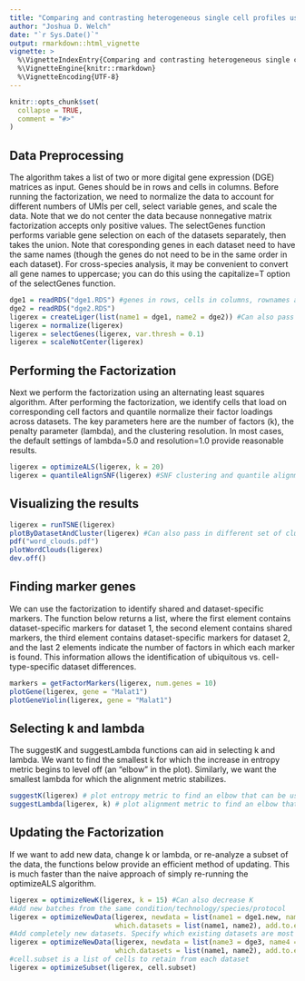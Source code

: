```yaml
---
title: "Comparing and contrasting heterogeneous single cell profiles using liger"
author: "Joshua D. Welch"
date: "`r Sys.Date()`"
output: rmarkdown::html_vignette
vignette: >
  %\VignetteIndexEntry{Comparing and contrasting heterogeneous single cell profiles using liger}
  %\VignetteEngine{knitr::rmarkdown}
  %\VignetteEncoding{UTF-8}
---
```


```r
knitr::opts_chunk$set(
  collapse = TRUE,
  comment = "#>"
)
```

## Data Preprocessing
The algorithm takes a list of two or more digital gene expression (DGE) matrices as input. Genes should be in rows and cells in columns.
Before running the factorization, we need to normalize the data to account for different numbers of UMIs per cell,
select variable genes, and scale the data. Note that we do not center the data because nonnegative matrix factorization accepts only
positive values. The selectGenes function performs variable gene selection on each of the datasets separately, then takes the union. Note that coresponding genes in each dataset need to have the same names (though the genes do not need to be in the same order in each dataset). For cross-species analysis, it may be convenient to convert all gene names to uppercase; you can do this using the capitalize=T option of the selectGenes function.
```r
dge1 = readRDS("dge1.RDS") #genes in rows, cells in columns, rownames and colnames included. Sparse matrix format is accepted.
dge2 = readRDS("dge2.RDS")
ligerex = createLiger(list(name1 = dge1, name2 = dge2)) #Can also pass in more than 2 datasets
ligerex = normalize(ligerex)
ligerex = selectGenes(ligerex, var.thresh = 0.1)
ligerex = scaleNotCenter(ligerex)
```

## Performing the Factorization
Next we perform the factorization using an alternating least squares algorithm. After performing the factorization,
we identify cells that load on corresponding cell factors and quantile normalize their factor loadings across datasets.
The key parameters here are the number of factors (k), the penalty parameter (lambda), and the clustering resolution.
In most cases, the default settings of lambda=5.0 and resolution=1.0 provide reasonable results.
```r
ligerex = optimizeALS(ligerex, k = 20) 
ligerex = quantileAlignSNF(ligerex) #SNF clustering and quantile alignment
```

## Visualizing the results
```r
ligerex = runTSNE(ligerex)
plotByDatasetAndCluster(ligerex) #Can also pass in different set of cluster labels to plot
pdf("word_clouds.pdf")
plotWordClouds(ligerex)
dev.off()
```

## Finding marker genes
We can use the factorization to identify shared and dataset-specific markers. The function below returns a list,
where the first element contains dataset-specific markers for dataset 1, the second element contains shared
markers, the third element contains dataset-specific markers for dataset 2, and the last 2 elements indicate 
the number of factors in which each marker is found. This information allows the identification
of ubiquitous vs. cell-type-specific dataset differences.
```r
markers = getFactorMarkers(ligerex, num.genes = 10)
plotGene(ligerex, gene = "Malat1")
plotGeneViolin(ligerex, gene = "Malat1")
```


## Selecting k and lambda
The suggestK and suggestLambda functions can aid in selecting k and lambda. We want to find the smallest
k for which the increase in entropy metric begins to level off (an "elbow" in the plot). Similarly, we want the
smallest lambda for which the alignment metric stabilizes.
```r
suggestK(ligerex) # plot entropy metric to find an elbow that can be used to select the number of factors
suggestLambda(ligerex, k) # plot alignment metric to find an elbow that can be used to select the value of lambda
```

## Updating the Factorization
If we want to add new data, change k or lambda, or re-analyze a subset of the data, the functions
below provide an efficient method of updating. This is much faster than the naive approach of 
simply re-running the optimizeALS algorithm.
```r
ligerex = optimizeNewK(ligerex, k = 15) #Can also decrease K
#Add new batches from the same condition/technology/species/protocol
ligerex = optimizeNewData(ligerex, newdata = list(name1 = dge1.new, name2 = dge2.new),
                          which.datasets = list(name1, name2), add.to.existing = T) 
#Add completely new datasets. Specify which existing datasets are most similar.
ligerex = optimizeNewData(ligerex, newdata = list(name3 = dge3, name4 = dge4),
                          which.datasets = list(name1, name2), add.to.existing = F) 
#cell.subset is a list of cells to retain from each dataset
ligerex = optimizeSubset(ligerex, cell.subset) 
```
